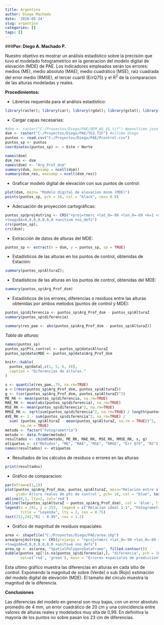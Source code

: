 ```yaml
---
title: Argentina
author: Diego Machado
date: '2020-05-24'
slug: argentina
categories: []
tags: []
---
```

###**Por: Diego A. Machado P.**

Nuestro objetivo es mostrar un análisis estadístico sobre la precisión que tuvo el modelado fotogrametrico en la generacion del modelo digital de elevación (MDE) de PAE. Los indicadores empleados serán los errores: medios (ME), medio absoluto (MAE), medio cuadrático (MSE), raíz cuadrada del error medio (RMSE), el tercer cuartil (ErrQ75) y el R^2^ de la comparacion de las alturas modeladas y reales.

**Procedimientos:**

* Librerías requerida para el análisis estadístico:
```r
library(raster); library(car); library(rgdal); library(gstat); library(caret); library(reshape); library(sp); library(lattice); library(ggplot2); library(automap); library(Metrics);
```
* Cargar capas necesarias:
```r
#dsm <- raster("C:/Proyectos/Diego/PAE/DEM_AG_VS.tif") #penultimo jose
dsm <- raster("C:/Proyectos/Diego/PAE/TG3.TIF") #ultimo diego
puntos <- read.csv("C:/Proyectos/Diego/PAE/Pcontrol.csv")
puntos_sp <- puntos
coordinates(puntos_sp) <- ~ Este + Norte
```

```r
names(dsm)
dsm_res <- dsm
names(dsm) <- "Arg_Prof_dsm"
summary(dsm, maxsamp = ncell(dsm))
summary(dsm_res, maxsamp = ncell(dsm_res))
```
* Graficar modelo digital de elevación con sus puntos de control:
```r
plot(dsm, main= "Modelo digital de elevacion msnm (MDE)")
points(puntos_sp, pch = 16, col = "black", cex= 0.8)
```


* Adecuación de proyección cartográficas:
```r
puntos_sp@proj4string <- CRS("+proj=tmerc +lat_0=-90 +lon_0=-69 +k=1 +x_0=2500000 +y_0=0 +ellps=WGS84
+towgs84=0,0,0,0,0,0,0 +units=m +no_defs")
crs(puntos_sp);
crs(dsm);
```
* Extracción de datos de alturas del MDE:
```r
puntos_sp <- extract(x = dsm, y = puntos_sp, sp = TRUE)
```
* Estadísticos de las alturas en los puntos de control, obtenidas de Estación:
```r
summary(puntos_sp$AlturaZ);
```
* Estadísticos de las alturas en los puntos de control, obtenidas del MDE:
```r
summary(puntos_sp$Arg_Prof_dsm)
```

* Estadísticos de los errores, diferencias o residuos entre las alturas obtenidas por ambos metodos (puntos de control y MDE):
```r
puntos_sp$diferencia <- puntos_sp$Arg_Prof_dsm - puntos_sp$AlturaZ
summary(puntos_sp$diferencia)
```

```r
summary(res_pae <- abs(puntos_sp$Arg_Prof_dsm - puntos_sp$AlturaZ))
```

*Tabla de alturas:*
```r
names(puntos_sp)
puntos_sp$Pts_control <- puntos_sp@data$AlturaZ
puntos_sp@data$MDE <- puntos_sp@data$Arg_Prof_dsm
```

```r
knitr::kable(
  puntos_sp@data[,c(1, 5, 6, 4)],
  caption = "Diferencias de alturas."
)
```

```r
s <- quantile(res_pae,.75, na.rm=TRUE)
a <-(rmse(puntos_sp$Arg_Prof_dsm, puntos_sp$AlturaZ))
g <- (cor(puntos_sp$Arg_Prof_dsm, puntos_sp$AlturaZ)^2)
ME_RK <- mean(puntos_sp$diferencia, na.rm=TRUE)
MAE_RK <- mean(abs(puntos_sp$diferencia), na.rm=TRUE)
MSE_RK <- mean(puntos_sp$diferencia^2, na.rm=TRUE)
RMSE_RK <- sqrt(sum(puntos_sp$diferencia^2, na.rm=TRUE) / length(puntos_sp$diferencia))
AVE_RK <- 1 - sum(puntos_sp$diferencia^2, na.rm=TRUE) / 
  sum( (puntos_sp$AlturaZ - mean(puntos_sp$AlturaZ, na.rm = TRUE))^2, 
       na.rm = TRUE)
metodo <- factor("Fotogrametria")
metodo <- data.frame(metodo)
resultados <- cbind(metodo, ME_RK, MAE_RK, MSE_RK, RMSE_RK, s, g)
etiquetas <- c("Metodos", "ME", "MAE", "MSE", "RMSE", "Err Q75", "R2")
names(resultados) <- etiquetas
```
* Resultados de los cálculos de residuos o errores en las alturas:
```r
print(resultados)
```
* Gráfico de comparacion:
```r
par(mfrow=c(1,1))
plot(puntos_sp$Arg_Prof_dsm, puntos_sp$AlturaZ, main="Relacion entre alturas modeladas por fotogrametria y alturas reales ", xlab="Altura modelada (MDE)", 
     ylab='Altura reales de pts de control', pch= 16, col = "blue", text(15,0.5, "TEXT"))
abline(0,1, lty=2, col='red')
abline(lm(puntos_sp$AlturaZ ~ puntos_sp$Arg_Prof_dsm), col = 'blue', lty=2)
legend(x = 241, y = 253,  legend = c("Relacion ideal 1:1", "Fotogrametria"), col = c("Red", "Blue"), 
       title = "Leyenda", lty = 2, cex = 0.75)
text(252,242,"R2 : 0.99", cex = 1.2)
```

* Gráfico de magnitud de residuos espaciales:
```r
area <- shapefile("C:/Proyectos/Diego/PAE/area.shp")
area@proj4string <- CRS(projargs = "+proj=tmerc +lat_0=-90 +lon_0=-69 +k=1 +x_0=2500000 +y_0=0 +ellps=WGS84
+towgs84=0,0,0,0,0,0,0 +units=m +no_defs")
area.sp <- as(area, "SpatialPolygonsDataFrame", filled.contour())
bubble(puntos_sp[!is.na(puntos_sp$diferencia),], "diferencia", pch = 16, 
       col=c('red', 'green'), main = "Errores espaciales de prediccion", sp.layout=list("sp.polygons", area.sp, fill="0") )
```


Esta ultimo gráfico muestra las diferencias en alturas en cada sitio de control. Exponiendo la magnitud de sobre (Verde) o sub (Rojo) estimación del modelo digital de elevación (MDE). El tamaño del circulo muestra la magnitud de la diferencia.

**Conclusiones**


Las diferencias del modelo en general son muy bajas, con un error absoluto promedio de 4 mm, un error cuadrático de 20 cm y una coincidencia entre valores de alturas reales y modelados muy alta de 0,99. En definitiva la mayoría de los puntos no sobre pasan los 23 cm de diferencias.